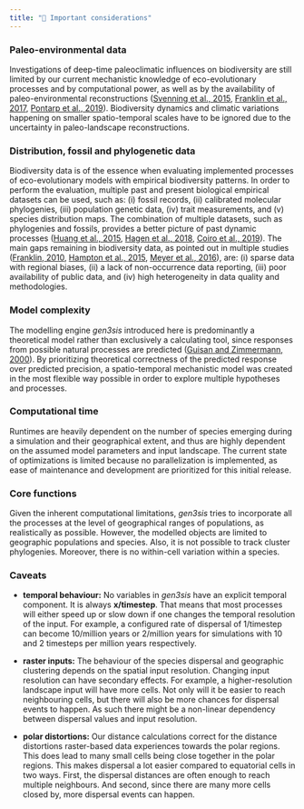 ```yaml
---
title: "👻 Important considerations"
---
```


### Paleo-environmental data

Investigations of deep-time paleoclimatic influences on biodiversity are still limited by our current mechanistic knowledge of eco-evolutionary processes and by computational power, as well as by the availability of paleo-environmental reconstructions ([Svenning et al., 2015](https://www.annualreviews.org/doi/abs/10.1146/annurev-ecolsys-112414-054314), [Franklin et al., 2017](https://scholar.google.ch/scholar?q=Big+data+for+forecasting+the+impacts+of+global+change+on+plant+communities.&hl=zh-CN&as_sdt=0&as_vis=1&oi=scholart), [Pontarp et al., 2019](https://www.sciencedirect.com/science/article/pii/S0169534718302805?casa_token=X2HR0EDV6csAAAAA:2FWB1soCJ0_4kllkds9pUiwYr4GVPaWhWAz3ELh8BIClJZ_E6k0LqoqQANSXRpySTkzScri6UxjU)). Biodiversity dynamics and climatic variations happening on smaller spatio-temporal scales have to be ignored due to the uncertainty in paleo-landscape reconstructions.

### Distribution, fossil and phylogenetic data

Biodiversity data is of the essence when evaluating implemented processes of eco-evolutionary models with empirical biodiversity patterns. In order to perform the evaluation, multiple past and present biological empirical datasets can be used, such as: (i) fossil records, (ii) calibrated molecular phylogenies, (iii) population genetic data, (iv) trait measurements, and (v) species distribution maps. The combination of multiple datasets, such as phylogenies and fossils, provides a better picture of past dynamic processes ([Huang et al., 2015](https://www.pnas.org/content/112/16/4903), [Hagen et al., 2018](https://academic.oup.com/sysbio/article/67/3/458/4563320?login=true), [Coiro et al., 2019](https://nph.onlinelibrary.wiley.com/doi/10.1111/nph.15708)). The main gaps remaining in biodiversity data, as pointed out in multiple studies ([Franklin, 2010](https://www.cambridge.org/core/books/mapping-species-distributions/58225AE5693AED8BD812F7CEBE35378A#), [Hampton et al., 2015](https://esajournals.onlinelibrary.wiley.com/doi/10.1890/ES14-00402.1), [Meyer et al., 2016](https://onlinelibrary.wiley.com/doi/full/10.1111/ele.12624?casa_token=kFuy9WzRyj4AAAAA%3ALVCEQOWfoFD_XCiTV2G5TacAJr1NWplmwHHR-h804vQxUyGZXFGyHpD0fCET0J7zWZGeFoBwwzgi2XFLvw)), are: (i) sparse data with regional biases, (ii) a lack of non-occurrence data reporting, (iii) poor availability of public data, and (iv) high heterogeneity in data quality and methodologies.

### Model complexity

The modelling engine *gen3sis* introduced here is predominantly a theoretical model rather than exclusively a calculating tool, since responses from possible natural processes are predicted ([Guisan and Zimmermann, 2000](https://www.sciencedirect.com/science/article/pii/S0304380000003549?casa_token=xd2OXKLoMdwAAAAA:aD_z2LqztsitPV3aDCLTjylXMbkEu1Qi7QSJ3VaZ-FT1A1Aqsnx3N9GDDAhq_pMsrn0k6sP4_Ydp)). By prioritizing theoretical correctness of the predicted response over predicted precision, a spatio-temporal mechanistic model was created in the most flexible way possible in order to explore multiple hypotheses and processes.

### Computational time

Runtimes are heavily dependent on the number of species emerging during a simulation and their geographical extent, and thus are highly dependent on the assumed model parameters and input landscape. The current state of optimizations is limited because no parallelization is implemented, as ease of maintenance and development are prioritized for this initial release.

### Core functions

Given the inherent computational limitations, *gen3sis* tries to incorporate all the processes at the level of geographical ranges of populations, as realistically as possible. However, the modelled objects are limited to geographic populations and species. Also, it is not possible to track cluster phylogenies. Moreover, there is no within-cell variation within a species.

### Caveats

-   **temporal behaviour:** No variables in *gen3sis* have an explicit temporal component. It is always **x/timestep**. That means that most processes will either speed up or slow down if one changes the temporal resolution of the input. For example, a configured rate of dispersal of 1/timestep can become 10/million years or 2/million years for simulations with 10 and 2 timesteps per million years respectively.

-   **raster inputs:** The behaviour of the species dispersal and geographic clustering depends on the spatial input resolution. Changing input resolution can have secondary effects. For example, a higher-resolution landscape input will have more cells. Not only will it be easier to reach neighbouring cells, but there will also be more chances for dispersal events to happen. As such there might be a non-linear dependency between dispersal values and input resolution.

-   **polar distortions:** Our distance calculations correct for the distance distortions raster-based data experiences towards the polar regions. This does lead to many small cells being close together in the polar regions. This makes dispersal a lot easier compared to equatorial cells in two ways. First, the dispersal distances are often enough to reach multiple neighbours. And second, since there are many more cells closed by, more dispersal events can happen.
